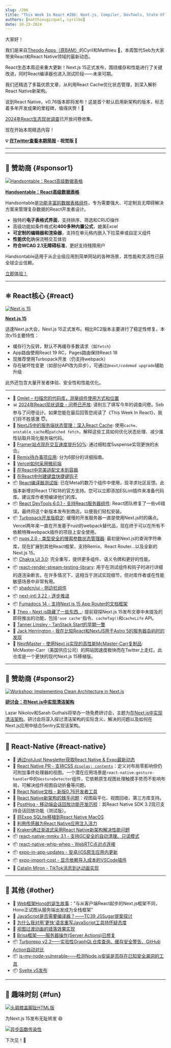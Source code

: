 ```yaml
---
slug: /206
title: "This Week In React #206: Next.js, Compiler, DevTools, State Of React, nuqs, Chakra UI, Remix, shadcn/ui, Turbopack, Microfrontends, Fumadocs, NewArch, react-native-mmkv, whip-whep, Svelte, Hono..."
authors: [matthieugicquel, cyrilbo]
date: 10-23-2024
---
```


大家好！

我们是来自[Theodo Apps（原BAM）](https://apps.theodo.com/en?utm_source=thisweekinreact)的Cyril和Matthieu 👋，本周暂代Seb为大家带来React和React Native领域的最新动态。

React生态本周迎来重大更新！Next.js 15正式发布，围绕缓存和性能进行了关键改进，同时React编译器也进入测试阶段——未来可期。

我们还精选了多篇优质文章，从利用React Cache优化状态管理，到深入解析React Native新架构。

说到React Native，v0.76版本即将发布！这是首个默认启用新架构的版本，标志着多年开发成果的里程碑，值得庆贺！🥳️

[2024年React生态现状调查](https://survey.devographics.com/en-US/survey/state-of-react/2024?source=this_week_in_react)已开放问卷收集。

现在开始本周精选内容！

<!-- truncate -->

**💡 [在Twitter查看本期简报](https://slo.im/thread) - 视觉版 🎨**

---


<Support />

---

## 💸 赞助商 {#sponsor1}

[![Handsontable：React高级数据表格](/emails/issues/206/handsontable.jpg)](https://handsontable.com/docs/react-data-grid/?utm_source=thisweekinreact&utm_medium=newsletter&utm_campaign=twirsep11)

**[Handsontable：React高级数据表格](https://handsontable.com/docs/react-data-grid/?utm_source=thisweekinreact&utm_medium=newsletter&utm_campaign=twirsep11)**

Handsontable是[功能丰富的数据表格组件](https://handsontable.com/demo?utm_source=thisweekinreact&utm_medium=newsletter&utm_campaign=twirsep11)，专为需要强大、可定制且无障碍解决方案来管理复杂数据的React开发者设计。

- 独特的**电子表格式界面**，支持排序、筛选和CRUD操作
- 高级功能如条件格式和**400多种内置公式**，媲美Excel
- **可定制的编辑器和渲染器**，支持在单元格内嵌入下拉菜单或自定义组件
- **性能优化**确保流畅交互体验
- **符合WCAG 2.1无障碍标准**，更好支持残障用户

Handsontable适用于从企业级应用到简单网站的各种场景，其性能和灵活性已获全球企业信赖。

[立即体验！](https://handsontable.com/docs/react-data-grid/?utm_source=thisweekinreact&utm_medium=newsletter&utm_campaign=twirsep11)

---

## ⚛️ React核心 {#react}

[![Next.js 15](/emails/issues/206/nextjs-15.png)](https://nextjs.org/blog/next-15)

[**Next.js 15**](https://nextjs.org/blog/next-15)

适逢Next.js大会，Next.js 15正式发布。相比RC2版本主要进行了稳定性修复。本次v15主要特性：

- 缓存行为反转，默认不再缓存多数请求（如`fetch`）
- App路由使用React 19 RC，Pages路由保持React 18
- 现推荐使用Turbopack开发（仍支持webpack）
- 存在破坏性变更（如部分API改为异步），可通过`@next/codemod upgrade`辅助升级

此外还包含大量开发者体验、安全性和性能优化。

---

- 💸 [Omlet – 扫描您的代码库，测量组件使用方式和位置](https://omlet.dev/?utm_campaign=partner_this-week-in-react_newsletter-quick-link-oct-2024)
- 📊 [2024年React现状调查 - 问卷已开放](https://survey.devographics.com/en-US/survey/state-of-react/2024?source=this_week_in_react): 请别忘了填写今年的调查问卷。Seb参与了问卷设计。如果您能在最后回答您阅读了《This Week In React》，我们将不胜感激 😇。
- 📜 [NextJS中的服务端状态管理：深入React Cache](https://www.yoseph.tech/posts/nextjs/server-side-state-management-in-nextjs-a-deep-dive-into-react-cache): 使用`cache`、`unstable_cache`和`patched fetch`，解释这些工具如何优化状态处理、减少属性钻取并简化服务端代码。
- 📜 [Framer站点现在交互速度提升50%](https://www.framer.com/blog/sites-interactive-faster/): 通过细粒度Suspense实现更快的水合。
- 📜 [Remix待办事项应用](https://www.udohjeremiah.com/blog/remix-todo-app-part-1-building-the-app-layout-and-structure): 分为6部分的详细指南。
- 📜 [Vercel如何采用微前端](https://vercel.com/blog/how-vercel-adopted-microfrontends)
- 📜 [在React中完美适配文本到容器](https://sentry.engineering/blog/perfectly-fitting-text-to-container-in-react)
- 📜 [在React中创建键盘快捷键钩子](https://www.taniarascia.com/keyboard-shortcut-hook-react/)
- 📦 [React编译器测试版](https://react.dev/blog/2024/10/21/react-compiler-beta-release): 已在Meta的数万个组件中使用，现寻求社区反馈。此版本新增对React 17和18的官方支持。您可以立即添加ESLint插件来准备代码库。建议库作者预编译他们的库。
- 📦 [React DevTools 6.0.1 - 支持React服务器组件](https://github.com/facebook/react/blob/main/packages/react-devtools/CHANGELOG.md#601): React团队修复了一些v6错误，最终将这个新版本发布到商店，以便我们轻松安装。
- 📦 [Turbopack开发版稳定](https://nextjs.org/blog/turbopack-for-development-stable): 缓慢的开发服务器一直是使用Next.js时的痛点。Vercel两年来一直在开发基于rust的webpack替代品，现在终于可以在所有不依赖特殊webpack插件的项目上安全使用。
- 📦 [nuqs 2.0 - 类型安全的搜索参数状态管理器](https://nuqs.47ng.com/blog/nuqs-2): 最初是Next.js的查询字符串库，现在扩展到其他React框架，支持Remix、React Router...以及全新的Next.js 15。
- 📦 [Chakra UI 3.0](https://www.chakra-ui.com/blog/00-announcing-v3): 完全重写，提供更多组件、语义令牌和更好的性能。
- 📦 [react-render-stream-testing-library](https://github.com/testing-library/react-render-stream-testing-library): 用于在测试组件和钩子时进行详细的逐渲染断言。在许多情况下，这相当于测试实现细节，但对库作者或在性能敏感场景中非常有用。
- 📦 [shadcn/ui - 侧边栏组件](https://ui.shadcn.com/docs/components/sidebar)
- 📦 [next-intl 3.22 - 逐步推进](https://next-intl-docs.vercel.app/blog/next-intl-3-22)
- 📦 [Fumadocs 14 - 支持Next.js 15 App Router的文档框架](https://fumadocs.vercel.app/blog/v14)
- 🎥 [Theo - Next.js隐藏了一些东西...](https://www.youtube.com/watch?v=g4g2YUtjh9g): 提前窥探Next.js 15发布文章中未提及的即将推出的功能，包括`'use cache'`指令、`cacheTag()`和`cacheLife` API。
- 🎥 [Tanner Linsley - TanStack Start的早期一瞥](https://www.youtube.com/watch?v=AuHqwQsf64o)
- 🎥 [Jack Herrington - 我在比较React和NextJS用于Astro 5的服务器岛屿时的发现](https://www.youtube.com/watch?v=rCkhCG7n8sA)
- 🔗 [NextMaster - 使用Next.js实现的高性能McMaster-Carr复制品](https://github.com/ethanniser/NextMaster): McMaster-Carr（美国供应公司）的网站因速度极快而在Twitter上走红。此仓库是一个更快的现代Next.js 15移植版。

<SubscribeFormEmbed placement="middle" />

---

## 💸 赞助商 {#sponsor2}

[![Workshop: Implementing Clean Architecture in Next.js](/emails/issues/206/sentry.jpg)](https://sentry.io/resources/clean-architecture-nextjs/?utm_source=thisweekinreact&utm_medium=paid-community&utm_campaign=debuggability-fy25q3-cleanarchworkshop&utm_content=newsletter-lazar-rsvp)

**[研讨会：在Next.js中实现清洁架构](https://sentry.io/resources/clean-architecture-nextjs/?utm_source=thisweekinreact&utm_medium=paid-community&utm_campaign=debuggability-fy25q3-cleanarchworkshop&utm_content=newsletter-lazar-rsvp)**

Lazar Nikolov和Sarah Guthals将举办一场免费研讨会，主题为[在Next.js中实现清洁架构](https://sentry.io/resources/clean-architecture-nextjs/?utm_source=thisweekinreact&utm_medium=paid-community&utm_campaign=debuggability-fy25q3-cleanarchworkshop&utm_content=newsletter-lazar-rsvp)。研讨会将深入探讨清洁架构的实际含义、解决的问题以及如何在Next.js应用中结合Sentry实现该架构。

---

## 📱 React-Native {#react-native}

- 💸 [通过notJust Newsletter获取React Native & Expo最新动态](https://www.notjust.dev/newsletter?utm_source=twir&utm_medium=email&utm_campaign=newsletter)
- 👀 [React Native PR - 支持CSS `display: contents`](https://github.com/facebook/react-native/pull/46584)：定义对布局零影响但仍可附加事件处理器的视图。一个潜在应用场景是`react-native-gesture-handler`中的`GestureDetector`组件，它依赖原生视图处理触摸手势而不影响布局，可解决组件视图自动折叠等问题。
- 📖 [React Native文档 - 新版0.76开发者工具](https://reactnative.dev/docs/next/react-native-devtools)
- 📜 [React Native新架构的棘手问题](https://blog.swmansion.com/react-natives-new-architecture-the-tricky-parts-1-2-bb0c16950f2d)：视图扁平化、视图回收、第三方库支持。
- 📜 [PostHog - 移动端会话回放功能开发历程](https://posthog.com/blog/mobile-session-replay)：其React Native SDK 3.2现已支持会话回放功能（测试版）。
- 📜 [将Expo SQLite移植到React Native MacOS](https://coolsoftware.dev/blog/hacking-expo-sqlite-into-react-native-macos/)
- 📜 [利用传感器为React Native应用注入活力](https://expo.dev/blog/how-to-bring-your-react-native-apps-to-life-using-sensors)
- 📜 [Kraken通过渐进式采用React Native新架构解决性能问题](https://blog.kraken.com/product/engineering/how-kraken-fixed-performance-issues-via-incremental-adoption-of-the-react-native-new-architecture)
- 📦 [react-native-mmkv 3.1 - 支持GC安全的自动清理、只读模式](https://github.com/mrousavy/react-native-mmkv/releases/tag/v3.1.0)
- 📦 [react-native-whip-whep - WebRTC点对点连接](https://blog.swmansion.com/introducing-react-native-whip-whep-ac9e5588d4da?source=rss----e003bf129483---4)
- 📦 [expo-in-app-updates - 安卓/iOS原生应用内更新](https://github.com/SohelIslamImran/expo-in-app-updates)
- 📦 [expo-import-cost - 显示依赖导入成本的VSCode插件](https://github.com/SohelIslamImran/expo-import-cost)
- 🎥 [Catalin Miron - TikTok消息到达动画实现](https://www.youtube.com/watch?v=dFUaYZ_AXcc)

---

## 🔀 其他 {#other}

- 📜 [Web框架Hono的诞生故事](https://blog.cloudflare.com/the-story-of-web-framework-hono-from-the-creator-of-hono/)："与从客户端React起步的Next.js框架不同，Hono正试图从服务端出发成为全栈框架"
- 📜 [JavaScript是否需要编译器？——TC39 JSSugar提案探讨](https://bleepbloop.studio/posts/new-tc39-proposal-does-javascript-require-a-compiler-soon)
- 📜 [为什么我对用'更快'语言重写JavaScript工具持怀疑态度](https://nolanlawson.com/2024/10/20/why-im-skeptical-of-rewriting-javascript-tools-in-faster-languages/)
- 📜 [视图过渡动画的错落效果实现](https://frontendmasters.com/blog/view-transitions-staggering/)
- 📜 [Brisa框架——服务器操作(Server Actions)已修复](https://brisa.build/blog/server-actions-have-been-fixed)
- 📦 [Turborepo v2.2——实验性GraphQL仓库查询、缓存安全警告、GitHub Action自动对比](https://turbo.build/blog/turbo-2-2-0)
- 📦 [is-my-node-vulnerable——检测Node.js安装是否存在已知安全漏洞的工具](https://github.com/RafaelGSS/is-my-node-vulnerable)
- 📦 [Svelte v5发布](https://svelte.dev/blog/svelte-5-release-candidate)

---

## 🤭 趣味时刻 {#fun}

[![头肩膝盖脚趾HTML版](/emails/issues/206/meme2.jpg)](https://x.com/mrousavy/status/1846497922675810533)

为Next.js 15发布无耻转发 😄

[![异步函数传染性](/emails/issues/206/meme.jpg)](https://x.com/sebastienlorber/status/1848743816162869640)

下次见！👋